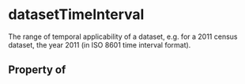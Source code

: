 # datasetTimeInterval

The range of temporal applicability of a dataset, e.g. for a 2011 census dataset, the year 2011 (in ISO 8601 time interval format).

## Property of



